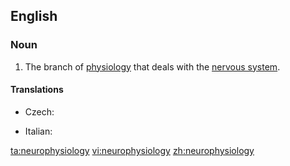 ==English==
{{wikipedia}}
===Noun===
{{en-noun|-}}

# {{context|physiology|neuroscience}} The branch of [[physiology]] that deals with the [[nervous system]].

====Translations====
{{trans-top|branch of physiology that deals with the nervous system}}
* Czech: {{t-|cs|neurofyziologie|f}}
{{trans-mid}}
* Italian: {{t|it|neurofisiologia|f}}
{{trans-bottom}}

[[ta:neurophysiology]]
[[vi:neurophysiology]]
[[zh:neurophysiology]]